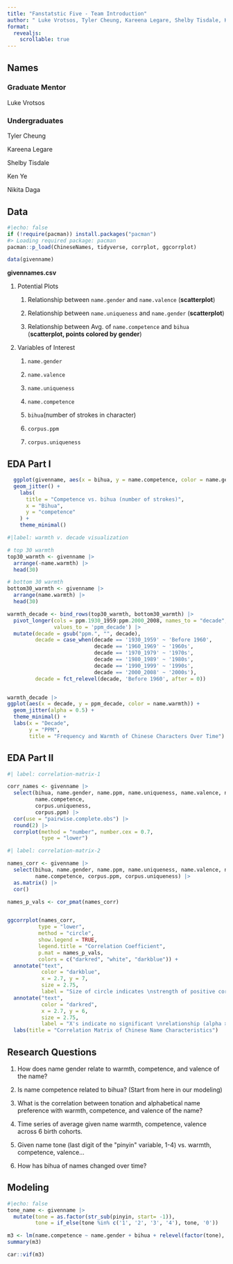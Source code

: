 ```yaml
---
title: "Fanstatstic Five - Team Introduction"
author: " Luke Vrotsos, Tyler Cheung, Kareena Legare, Shelby Tisdale, Ken Ye"
format:
  revealjs:
    scrollable: true
---
```


## Names

### Graduate Mentor

Luke Vrotsos

### Undergraduates

Tyler Cheung

Kareena Legare

Shelby Tisdale

Ken Ye

Nikita Daga

## Data

```r
#|echo: false
if (!require(pacman)) install.packages("pacman")
#> Loading required package: pacman
pacman::p_load(ChineseNames, tidyverse, corrplot, ggcorrplot)

data(givenname)
```

**givennames.csv**

1.  Potential Plots

    1.  Relationship between `name.gender` and `name.valence` (**scatterplot**) 

    2.  Relationship between `name.uniqueness` and `name.gender` (**scatterplot**)

    3.  Relationship between Avg. of `name.competence` and `bihua` (**scatterplot, points colored by gender**)

2.  Variables of Interest

    1.  `name.gender`

    2.  `name.valence`

    3.  `name.uniqueness`

    4.  `name.competence`

    5.  `bihua`(number of strokes in character)

    6.  `corpus.ppm`

    7.  `corpus.uniqueness` 

## EDA Part I

```r
  ggplot(givenname, aes(x = bihua, y = name.competence, color = name.gender, alpha = 0.5)) +
  geom_jitter() +
    labs(
      title = "Competence vs. bihua (number of strokes)",
      x = "Bihua",
      y = "competence"
    ) +
    theme_minimal()
```

```r
#|label: warmth v. decade visualization

# top 30 warmth
top30_warmth <- givenname |>
  arrange(-name.warmth) |>
  head(30)

# bottom 30 warmth
bottom30_warmth <- givenname |>
  arrange(name.warmth) |>
  head(30)

warmth_decade <- bind_rows(top30_warmth, bottom30_warmth) |>
  pivot_longer(cols = ppm.1930_1959:ppm.2000_2008, names_to = "decade",
               values_to = 'ppm_decade') |>
  mutate(decade = gsub("ppm.", "", decade),
         decade = case_when(decade == '1930_1959' ~ 'Before 1960',
                            decade == '1960_1969' ~ '1960s',
                            decade == '1970_1979' ~ '1970s',
                            decade == '1980_1989' ~ '1980s',
                            decade == '1990_1999' ~ '1990s',
                            decade == '2000_2008' ~ '2000s'),
         decade = fct_relevel(decade, 'Before 1960', after = 0)) 


warmth_decade |>
ggplot(aes(x = decade, y = ppm_decade, color = name.warmth)) +
  geom_jitter(alpha = 0.5) +
  theme_minimal() + 
  labs(x = "Decade",
       y = "PPM",
       title = "Frequency and Warmth of Chinese Characters Over Time")
```

## EDA Part II

```r
#| label: correlation-matrix-1

corr_names <- givenname |> 
  select(bihua, name.gender, name.ppm, name.uniqueness, name.valence, name.warmth,
         name.competence,
         corpus.uniqueness,
         corpus.ppm) |>
  cor(use = "pairwise.complete.obs") |>
  round(2) |> 
  corrplot(method = "number", number.cex = 0.7,
           type = "lower")


```

```r
#| label: correlation-matrix-2

names_corr <- givenname |>
  select(bihua, name.gender, name.ppm, name.uniqueness, name.valence, name.warmth,
         name.competence, corpus.ppm, corpus.uniqueness) |>
  as.matrix() |>
  cor()

names_p_vals <- cor_pmat(names_corr)


ggcorrplot(names_corr,
          type = "lower",
          method = "circle",
          show.legend = TRUE,
          legend.title = "Correlation Coefficient",
          p.mat = names_p_vals,
          colors = c("darkred", "white", "darkblue")) +
  annotate("text",
           color = "darkblue",
           x = 2.7, y = 7,
           size = 2.75,
           label = "Size of circle indicates \nstrength of positive correlation") +
  annotate("text",
           color = "darkred",
           x = 2.7, y = 6,
           size = 2.75,
           label = "X's indicate no significant \nrelationship (alpha > 0.05)") +
  labs(title = "Correlation Matrix of Chinese Name Characteristics")
```

## Research Questions

1.  How does name gender relate to warmth, competence, and valence of the name? 

2.  Is name competence related to bihua? (Start from here in our modeling)

3.  What is the correlation between tonation and alphabetical name preference with warmth, competence, and valence of the name?

4.  Time series of average given name warmth, competence, valence across 6 birth cohorts. 

5.  Given name tone (last digit of the \"pinyin\" variable, 1-4) vs. warmth, competence, valence...

6.  How has bihua of names changed over time?

## Modeling

```r
#|echo: false
tone_name <- givenname |>
  mutate(tone = as.factor(str_sub(pinyin, start= -1)),
         tone = if_else(tone %in% c('1', '2', '3', '4'), tone, '0'))
```

```r
m3 <- lm(name.competence ~ name.gender + bihua + relevel(factor(tone), ref = "4") + name.uniqueness + corpus.uniqueness, data = tone_name)
summary(m3)

car::vif(m3)
```
